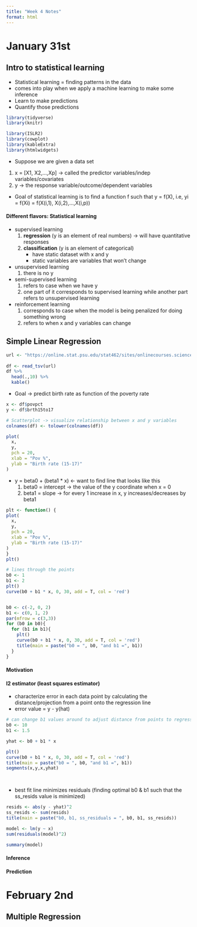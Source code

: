 ```yaml
---
title: "Week 4 Notes"
format: html
---
```


# January 31st

## Intro to statistical learning

-   Statistical learning = finding patterns in the data
-   comes into play when we apply a machine learning to make some inference
-   Learn to make predictions
-   Quantify those predictions

``` r
library(tidyverse)
library(knitr)
```

```r
library(ISLR2) 
library(cowplot)
library(kableExtra)
library(htmlwidgets)
```

-   Suppose we are given a data set

1.  x = \[X1, X2,...,Xp\] -\> called the predictor variables/indep variables/covariates
2.  y -\> the response variable/outcome/dependent variables

-   Goal of statistical learning is to find a function f such that y = f(X), i.e, yi = f(Xi) = f(X(i,1), X(i,2),...,X(i,p))

#### Different flavors: Statistical learning

-   supervised learning
    1.  **regression** (y is an element of real numbers) -\> will have quantitative responses
    2.  **classification** (y is an element of categorical)
        -   have static dataset with x and y
        -   static variables are variables that won't change
-   unsupervised learning
    1.  there is no y
-   semi-supervised learning
    1.  refers to case when we have y
    2.  one part of it corresponds to supervised learning while another part refers to unsupervised learning
-   reinforcement learning
    1.  corresponds to case when the model is being penalized for doing something wrong
    2.  refers to when x and y variables can change

## Simple Linear Regression

``` r
url <- "https://online.stat.psu.edu/stat462/sites/onlinecourses.science.psu.edu.stat462/files/data/poverty/index.txt"
  
df <- read_tsv(url)
df %>% 
  head(.,10) %>%
  kable()
```

* Goal -> predict birth rate as function of the poverty rate
```r
x <- df$povpct
y <- df$brth15to17
```

```r
# Scatterplot -> visualize relationship between x and y variables
colnames(df) <- tolower(colnames(df))

plot(
  x,
  y, 
  pch = 20,
  xlab = "Pov %",
  ylab = "Birth rate (15-17)"
)
```

* y = beta0 + (beta1 * x) <- want to find line that looks like this
  1. beta0 = intercept -> the value of the y coordinate when x = 0
  2. beta1 = slope -> for every 1 increase in x, y increases/decreases by beta1
  
  
```r
plt <- function() {
plot(
  x,
  y, 
  pch = 20,
  xlab = "Pov %",
  ylab = "Birth rate (15-17)"
)
}
plt()
```

```r
# lines through the points
b0 <- 1
b1 <- 2
plt()
curve(b0 + b1 * x, 0, 30, add = T, col = 'red')


b0 <- c(-2, 0, 2)
b1 <- c(0, 1, 2)
par(mfrow = c(3,3))
for (b0 in b0){
  for (b1 in b1){
    plt()
    curve(b0 + b1 * x, 0, 30, add = T, col = 'red')
    title(main = paste("b0 = ", b0, "and b1 =", b1))
  }
}
```
  
#### Motivation

#### l2 estimator (least squares estimator)
* characterize error in each data point by calculating the distance/projection from a point onto the regression line
* error value = y - y(hat)

```r
# can change b1 values around to adjust distance from points to regression line
b0 <- 10
b1 <- 1.5

yhat <- b0 + b1 * x 

plt()
curve(b0 + b1 * x, 0, 30, add = T, col = 'red')
title(main = paste("b0 = ", b0, "and b1 =", b1))
segments(x,y,x,yhat)

  


```
* best fit line minimizes residuals (finding optimal b0 & b1 such that the ss_resids value is minimized)
```r
resids <- abs(y - yhat)^2
ss_resids <- sum(resids)
title(main = paste("b0, b1, ss_residuals = ", b0, b1, ss_resids))

```

```r
model <- lm(y ~ x)
sum(residuals(model)^2)

summary(model)
```


#### Inference

#### Prediction

# February 2nd

## Multiple Regression
